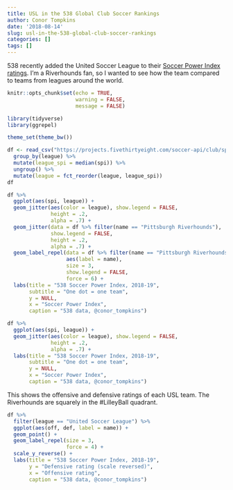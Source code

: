 ```yaml
---
title: USL in the 538 Global Club Soccer Rankings
author: Conor Tompkins
date: '2018-08-14'
slug: usl-in-the-538-global-club-soccer-rankings
categories: []
tags: []
---
```


538 recently added the United Soccer League to their [Soccer Power Index ratings](https://projects.fivethirtyeight.com/global-club-soccer-rankings/). I'm a Riverhounds fan, so I wanted to see how the team compared to teams from leagues around the world.
```r
knitr::opts_chunk$set(echo = TRUE,
                      warning = FALSE,
                      message = FALSE)
```

```r
library(tidyverse)
library(ggrepel)

theme_set(theme_bw())
```

```r
df <- read_csv("https://projects.fivethirtyeight.com/soccer-api/club/spi_global_rankings.csv", progress = FALSE) %>% 
  group_by(league) %>% 
  mutate(league_spi = median(spi)) %>% 
  ungroup() %>% 
  mutate(league = fct_reorder(league, league_spi))
df
```

```r
df %>% 
  ggplot(aes(spi, league)) +
  geom_jitter(aes(color = league), show.legend = FALSE,
              height = .2,
              alpha = .7) +
  geom_jitter(data = df %>% filter(name == "Pittsburgh Riverhounds"),
              show.legend = FALSE,
              height = .2,
              alpha = .7) +
  geom_label_repel(data = df %>% filter(name == "Pittsburgh Riverhounds"), 
                   aes(label = name), 
                   size = 3,
                   show.legend = FALSE,
                   force = 6) +
  labs(title = "538 Soccer Power Index, 2018-19",
       subtitle = "One dot = one team",
       y = NULL,
       x = "Soccer Power Index",
       caption = "538 data, @conor_tompkins")
```

```r
df %>% 
  ggplot(aes(spi, league)) +
  geom_jitter(aes(color = league), show.legend = FALSE,
              height = .2,
              alpha = .7) +
  labs(title = "538 Soccer Power Index, 2018-19",
       subtitle = "One dot = one team",
       y = NULL,
       x = "Soccer Power Index",
       caption = "538 data, @conor_tompkins")
```

This shows the offensive and defensive ratings of each USL team. The Riverhounds are squarely in the #LilleyBall quadrant.
```r
df %>% 
  filter(league == "United Soccer League") %>% 
  ggplot(aes(off, def, label = name)) +
  geom_point() +
  geom_label_repel(size = 3,
                   force = 4) +
  scale_y_reverse() +
  labs(title = "538 Soccer Power Index, 2018-19",
       y = "Defensive rating (scale reversed)",
       x = "Offensive rating",
       caption = "538 data, @conor_tompkins")
```